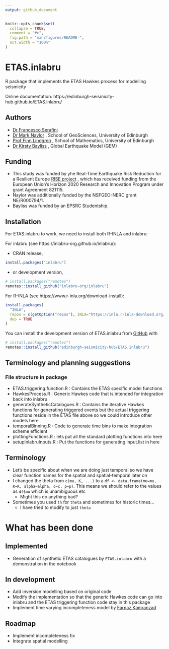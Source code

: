 ```yaml
---
output: github_document
---
```


<!-- README.md is generated from README.Rmd. Please edit the .Rmd file -->

```r
knitr::opts_chunk$set(
  collapse = TRUE,
  comment = "#>",
  fig.path = "man/figures/README-",
  out.width = "100%"
)
```

# ETAS.inlabru

<!-- badges: start -->
<!-- badges: end -->

R package that implements the ETAS Hawkes process for modelling seismicity

Online documentation: https://edinburgh-seismicity-hub.github.io/ETAS.inlabru/

## Authors

- [Dr Francesco Serafini](https://scholar.google.com/citations?user=NVDOxTcAAAAJ&hl=en)
- [Dr Mark Naylor](https://blogs.ed.ac.uk/mnaylor/) , School of GeoSciences, University of Edinburgh
- [Prof Finn Lindgren](https://www.maths.ed.ac.uk/~flindgre/) , School of Mathematics, University of Edinburgh
- [Dr Kirsty Bayliss](https://www.linkedin.com/in/kirsty-bayliss-9a6604a1/?originalSubdomain=uk) , Global Earthquake Model (GEM)

## Funding

- This study was funded by yhe Real-Time Earthquake Risk Reduction for a Resilient Europe
  [RISE project](http://www.rise-eu.org/home/) , which has received funding from the European
  Union's Horizon 2020 Research and Innovation Program under grant Agreement 821115. 
- Naylor was additionally funded by the NSFGEO-NERC grant NE/R000794/1. 
- Bayliss was funded by an EPSRC Studentship.

## Installation

For ETAS.inlabru to work, we need to install both R-INLA and inlabru:

For inlabru (see https://inlabru-org.github.io/inlabru/):

* CRAN release,
``` r
install.packages("inlabru")
```
* or development version,
``` r
# install.packages("remotes")
remotes::install_github("inlabru-org/inlabru")
```

For R-INLA (see https://www.r-inla.org/download-install):
``` r
install.packages(
  "INLA",
  repos = c(getOption("repos"), INLA="https://inla.r-inla-download.org/R/testing"),
  dep = TRUE
)
```

You can install the development version of ETAS.inlabru from [GitHub](https://github.com/) with
``` r
# install.packages("remotes")
remotes::install_github("edinburgh-seismicity-hub/ETAS.inlabru")
```

## Terminology and planning suggestions

### File structure in package

- ETAS.triggering.function.R : Contains the ETAS specific model functions
- HawkesProcess.R : Generic Hawkes code that is intended for integration back into inlabru
- generateSyntheticCatalogues.R : Contains the iterative Hawkes functions for generating triggered events but the actual triggering functions reside in the ETAS file above so we could introduce other models here
- temporalBinning.R : Code to generate time bins to make integration scheme efficient
- plottingFunctions.R : lets put all the standard plotting functions into here
- setupInlabruInputs.R : Put the functions for generating input.list in here

## Terminology

- Let's be specific about when we are doing just temporal so we have clear function names for the spatial and spatial-temporal later on
- I changed the theta from `c(mu, K, ...)` to a `df <- data.frame(mu=mu, K=K, alpha=alpha, c=c, p=p)`. This means we should refer to the values as `df$mu` which is unambiguous etc
  - Might this do anything bad?
- Sometimes you used `th` for `theta` and sometimes for historic times...
  - I have tried to modify to just `theta`

# What has been done

## Implemented

- Generation of synthetic ETAS catalogues by `ETAS.inlabru` with a demonstration in the notebook

## In development

- Add inversion modelling based on original code
- Modify the implementation so that the generic Hawkes code can go into
  inlabru and the ETAS triggering function code stay in this package
- Implement time varying incompleteness model by [Farnaz Kamranzad](https://www.linkedin.com/in/farnaz-kamranzad-a03820265/?originalSubdomain=uk)

## Roadmap

- Implement incompleteness fix
- Integrate spatial modelling
